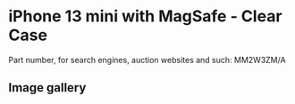 
# iPhone 13 mini  with MagSafe - Clear Case

Part number, for search engines, auction websites and such: MM2W3ZM/A

## Image gallery

<div style={{ width: "768px" }}>
  <GalleryComponent
    images={[
      {
        original: "/everysource/MM2W3.png",
        thumbnail: "/everypreview/MM2W3.png",
      },
      {
        original: "/everysource/MM2W3_AV1.png",
        thumbnail: "/everypreview/MM2W3_AV1.png",
      },
      {
        original: "/everysource/MM2W3_AV2.png",
        thumbnail: "/everypreview/MM2W3_AV2.png",
      },
      {
        original: "/everysource/MM2W3_AV3.png",
        thumbnail: "/everypreview/MM2W3_AV3.png",
      },
      {
        original: "/everysource/MM2W3_AV4.png",
        thumbnail: "/everypreview/MM2W3_AV4.png",
      },
      {
        original: "/everysource/MM2W3_AV5.png",
        thumbnail: "/everypreview/MM2W3_AV5.png",
      }
    ]}
  />
</div>